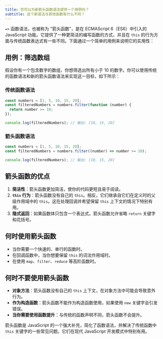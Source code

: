 ```yaml
---
title: 您可以为新箭头函数语法提供一个用例吗？
subtitle: 这个新语法与其他函数有什么不同？
---
```


`=>` 函数语法，也被称为 "箭头函数"，是在 ECMAScript 6（ES6）中引入的 JavaScript 功能。它提供了一种更简洁的编写函数的方式，并且在 `this` 的行为方面与传统函数表达式有一些不同。下面通过一个简单的用例来说明它的实用性：

## 用例：筛选数组

假设你有一个包含数字的数组，你想筛选出所有小于 10 的数字。你可以使用传统的函数语法和新的箭头函数语法来实现这一目标，如下所示：

### 传统函数语法

```js
const numbers = [1, 5, 10, 15, 20];
const filteredNumbers = numbers.filter(function (number) {
  return number >= 10;
});

console.log(filteredNumbers); // 输出: [10, 15, 20]
```

### 箭头函数语法

```js
const numbers = [1, 5, 10, 15, 20];
const filteredNumbers = numbers.filter((number) => number >= 10);

console.log(filteredNumbers); // 输出: [10, 15, 20]
```

## 箭头函数的优点

1. **简洁性**：箭头函数更加简洁，使你的代码更短且易于阅读。
1. **`this` 行为**：箭头函数没有自己的 `this`。相反，它们继承自它们在定义时的父级作用域中的 `this`。这在处理回调并希望保留 `this` 上下文的情况下特别有用。
1. **隐式返回**：如果函数体只包含一个表达式，箭头函数允许省略 `return` 关键字和花括号。

## 何时使用箭头函数

- 当你需要一个快速的、单行的函数时。
- 在回调函数中，当你想要保留 `this` 的词法作用域时。
- 在使用 `map`、`filter`、`reduce` 等高阶函数时。

## 何时不要使用箭头函数

- **对象方法**：箭头函数没有自己的 `this` 上下文，在对象方法中可能会导致意外行为。
- **作为构造函数**：箭头函数不能作为构造函数使用，如果使用 `new` 关键字会引发错误。
- **当你需要使用函数提升**：与传统的函数声明不同，箭头函数不会提升。

箭头函数是 JavaScript 的一个强大补充，简化了函数语法，并解决了传统函数中 `this` 关键字的一些常见问题。它们在现代 JavaScript 开发模式中特别有用。
